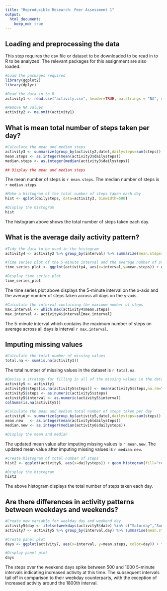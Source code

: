 ```yaml
---
title: "Reproducible Research: Peer Assessment 1"
output: 
  html_document:
    keep_md: true
---
```


## Loading and preprocessing the data

This step requires the csv file or dataset to be downloaded to be read in to R to be analyzed. The relevant packages for this assignment are also loaded.

```r
#Load the packages required 
library(ggplot2)
library(dplyr)

#Read the data in to R
activity1 <- read.csv("activity.csv", header=TRUE, na.strings = "NA", colClasses = c("numeric", "Date", "numeric"))

#Remove NA values
activity2 <- na.omit(activity1)
```

## What is mean total number of steps taken per day?

```r
#Calculate the mean and median steps
activity3 <- summarize(group_by(activity2,date),dailysteps=sum(steps))
mean.steps <- as.integer(mean(activity3$dailysteps))
median.steps <- as.integer(median(activity3$dailysteps))
```

```r
## Display the mean and median steps
```

The mean number of steps is `r mean.steps`.
The median number of steps is `r median.steps`.

```r
#Make a histogram of the total number of steps taken each day
hist <- qplot(dailysteps, data=activity3, binwidth=500)

#Display the histogram
hist
```

The histogram above shows the total number of steps taken each day.

## What is the average daily activity pattern?

```r
#Tidy the data to be used in the histogram
activity4 <- activity2 %>% group_by(interval) %>% summarize(mean.steps=mean(steps))

#Time series plot of the 5-minute interval and the average number of steps taken, averaged across all days
time_series_plot <- ggplot(activity4, aes(x=interval,y=mean.steps)) + geom_line(color="red") + labs(title = "Average steps over 5 minute interval", x="5-minute interval", y="Average number of steps across all days")

#Display time series plot
time_series_plot
```

The time series plot above displays the 5-minute interval on the x-axis and the average number of steps taken across all days on the y-axis.


```r
#Calculate the interval containing the maximum number of steps
max.interval <- which.max(activity4$mean.steps)
max.interval <- activity4$interval[max.interval]
```

The 5-minute interval which contains the maximum number of steps on average across all days is interval `r max.interval`.

## Imputing missing values

```r
#Calculate the total number of missing values
total.na <- sum(is.na(activity1))
```

The total number of missing values in the dataset is `r total.na`.

```r
#Devise a strategy for filling in all of the missing values in the dataset
activity5 <- activity1
activity5$steps[is.na(activity5$steps)] <- mean(activity5$steps,na.rm=TRUE)
activity5$steps <- as.numeric(activity5$steps)
activity5$interval <- as.numeric(activity5$interval)
colSums(is.na(activity5))

#Calculate the mean and median total number of steps taken per day
activity6 <- summarize(group_by(activity5,date),dailysteps=sum(steps))
mean.new   <- as.integer(mean(activity6$dailysteps))
median.new <- as.integer(median(activity6$dailysteps))

#Display the mean and median 
```

The updated mean value after imputing missing values is `r mean.new`.
The updated mean value after imputing missing values is `r median.new`.

```r
#Create histogram of total number of steps
hist2 <- ggplot(activity6, aes(x=dailysteps)) + geom_histogram(fill="red", color="black") + ggtitle("Daily Steps")

#Display the histogram 
hist2
```

The above histogram displays the total number of steps taken each day.

## Are there differences in activity patterns between weekdays and weekends?

```r
#Create new variable for weekday day and weekend day
activity5$day <- ifelse(weekdays(activity5$date) %in% c("Saturday","Sunday"), "weekday", "weekend")
activity7 <- activity5 %>% group_by(interval,day) %>% summarise(mean.steps=mean(steps))

#Create panel plot
days <- ggplot(activity7, aes(x=interval, y=mean.steps, color=day)) + facet_grid(day~.) + geom_line() + labs(title="Average weekday/weekend steps over 5-minute interval", x="5-minute interval", y="Average number of steps across all weekday/weekend days")

#Display panel plot
days
```

The steps over the weekend days spike between 500 and 1000 5-minute intervals indicating increased activity at this time. The subsequent intervals tail off in comparison to their weekday counterparts, with the exception of increased activity around the 1800th interval.

